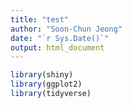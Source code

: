 ```yaml
---
title: "test"
author: "Soon-Chun Jeong"
date: "`r Sys.Date()`"
output: html_document
---
```

```r

library(shiny)
library(ggplot2)
library(tidyverse)
```
```r

```

